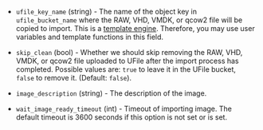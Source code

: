 <!-- Code generated from the comments of the Config struct in post-processor/ucloud-import/post-processor.go; DO NOT EDIT MANUALLY -->

- `ufile_key_name` (string) - The name of the object key in
  `ufile_bucket_name` where the RAW, VHD, VMDK, or qcow2 file will be copied
  to import. This is a [template engine](/docs/templates/engine).
  Therefore, you may use user variables and template functions in this field.

- `skip_clean` (bool) - Whether we should skip removing the RAW, VHD, VMDK, or qcow2 file uploaded to
  UFile after the import process has completed. Possible values are: `true` to
  leave it in the UFile bucket, `false` to remove it. (Default: `false`).

- `image_description` (string) - The description of the image.

- `wait_image_ready_timeout` (int) - Timeout of importing image. The default timeout is 3600 seconds if this option is not set or is set.
